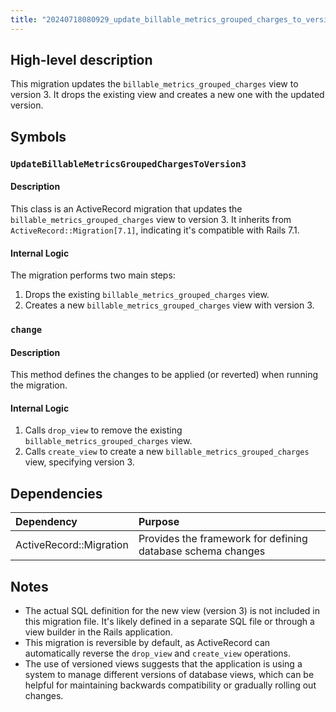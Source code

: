 ```yaml
---
title: "20240718080929_update_billable_metrics_grouped_charges_to_version_3.rb"
---
```


## High-level description
This migration updates the `billable_metrics_grouped_charges` view to version 3. It drops the existing view and creates a new one with the updated version.

## Symbols

### `UpdateBillableMetricsGroupedChargesToVersion3`
#### Description
This class is an ActiveRecord migration that updates the `billable_metrics_grouped_charges` view to version 3. It inherits from `ActiveRecord::Migration[7.1]`, indicating it's compatible with Rails 7.1.

#### Internal Logic
The migration performs two main steps:
1. Drops the existing `billable_metrics_grouped_charges` view.
2. Creates a new `billable_metrics_grouped_charges` view with version 3.

### `change`
#### Description
This method defines the changes to be applied (or reverted) when running the migration.

#### Internal Logic
1. Calls `drop_view` to remove the existing `billable_metrics_grouped_charges` view.
2. Calls `create_view` to create a new `billable_metrics_grouped_charges` view, specifying version 3.

## Dependencies
| Dependency | Purpose |
|:-----------|:--------|
| ActiveRecord::Migration | Provides the framework for defining database schema changes |

## Notes
- The actual SQL definition for the new view (version 3) is not included in this migration file. It's likely defined in a separate SQL file or through a view builder in the Rails application.
- This migration is reversible by default, as ActiveRecord can automatically reverse the `drop_view` and `create_view` operations.
- The use of versioned views suggests that the application is using a system to manage different versions of database views, which can be helpful for maintaining backwards compatibility or gradually rolling out changes.